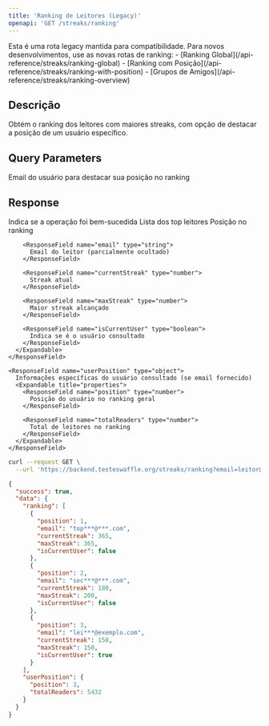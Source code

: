 ```yaml
---
title: 'Ranking de Leitores (Legacy)'
openapi: 'GET /streaks/ranking'
---
```


<Warning>
  Esta é uma rota legacy mantida para compatibilidade. Para novos desenvolvimentos, use as novas rotas de ranking:
  - [Ranking Global](/api-reference/streaks/ranking-global)
  - [Ranking com Posição](/api-reference/streaks/ranking-with-position)
  - [Grupos de Amigos](/api-reference/streaks/ranking-overview)
</Warning>

## Descrição

Obtém o ranking dos leitores com maiores streaks, com opção de destacar a posição de um usuário específico.

## Query Parameters

<ParamField query="email" type="string">
  Email do usuário para destacar sua posição no ranking
</ParamField>

## Response

<ResponseField name="success" type="boolean">
  Indica se a operação foi bem-sucedida
</ResponseField>

<ResponseField name="data" type="object">
  <Expandable title="properties">
    <ResponseField name="ranking" type="array">
      Lista dos top leitores
      <Expandable title="reader object">
        <ResponseField name="position" type="number">
          Posição no ranking
        </ResponseField>

        <ResponseField name="email" type="string">
          Email do leitor (parcialmente ocultado)
        </ResponseField>

        <ResponseField name="currentStreak" type="number">
          Streak atual
        </ResponseField>

        <ResponseField name="maxStreak" type="number">
          Maior streak alcançado
        </ResponseField>

        <ResponseField name="isCurrentUser" type="boolean">
          Indica se é o usuário consultado
        </ResponseField>
      </Expandable>
    </ResponseField>

    <ResponseField name="userPosition" type="object">
      Informações específicas do usuário consultado (se email fornecido)
      <Expandable title="properties">
        <ResponseField name="position" type="number">
          Posição do usuário no ranking geral
        </ResponseField>

        <ResponseField name="totalReaders" type="number">
          Total de leitores no ranking
        </ResponseField>
      </Expandable>
    </ResponseField>
  </Expandable>
</ResponseField>

<RequestExample>

```bash
curl --request GET \
  --url 'https://backend.testeswaffle.org/streaks/ranking?email=leitor@exemplo.com'
```

</RequestExample>

<ResponseExample>

```json
{
  "success": true,
  "data": {
    "ranking": [
      {
        "position": 1,
        "email": "top***@***.com",
        "currentStreak": 365,
        "maxStreak": 365,
        "isCurrentUser": false
      },
      {
        "position": 2,
        "email": "sec***@***.com",
        "currentStreak": 180,
        "maxStreak": 200,
        "isCurrentUser": false
      },
      {
        "position": 3,
        "email": "lei***@exemplo.com",
        "currentStreak": 150,
        "maxStreak": 150,
        "isCurrentUser": true
      }
    ],
    "userPosition": {
      "position": 3,
      "totalReaders": 5432
    }
  }
}
```

</ResponseExample>